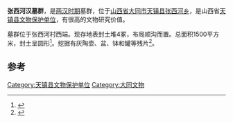 {{文物保护单位
|省名=山西省
|市/县名=天镇县
|图片=
|名称=张西河汉墓群
|编号=
|级别=C
|分类=古墓群
|时代=[[汉朝|汉朝]]
|所在=张西河乡张西河村西端
|登录=1994年7月
}}
'''张西河汉墓群'''，是[[汉朝|两汉时期]]墓群，位于[[山西省|山西省]][[大同市|大同市]][[天镇县|天镇县]][[张西河乡|张西河乡]]，是山西省[[天镇县文物保护单位|天镇县文物保护单位]]，有很高的文物研究价值。

墓群位于张西河村西端。现存地表封土堆4冢，布局顺沟而置。总面积1500平方米，封土呈圆形<ref>{{Cite book|title=天镇县志|last=山西省天镇县地方志办公室编|first=|publisher=太原：[[山西教育出版社|山西教育出版社]]|year=1997.12|isbn=7-5440-0971-8|location=|pages=858}}</ref>。挖掘有灰陶壶、盆、钵和罐等残片<ref>{{Cite book|title=中国文物地图集 山西分册 中|last=国家文物局主编|first=|publisher=北京：中国地图出版社|year=2006.12|isbn=7-5031-4205-7|location=|pages=107}}</ref>。

==参考==
{{reflist}}
[[Category:天镇县文物保护单位|Category:天镇县文物保护单位]]
[[Category:大同文物|Category:大同文物]]